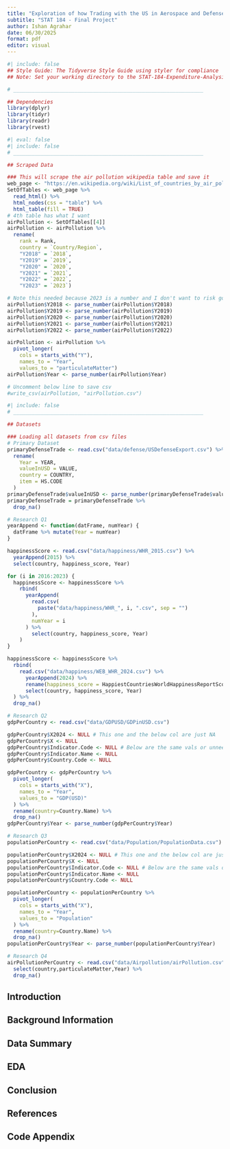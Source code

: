 ```yaml
---
title: "Exploration of how Trading with the US in Aerospace and Defense Affects Country Factors"
subtitle: "STAT 184 - Final Project"
author: Ishan Agrahar
date: 06/30/2025
format: pdf
editor: visual
---
```


```r
#| include: false
## Style Guide: The Tidyverse Style Guide using styler for compliance
## Note: Set your working directory to the STAT-184-Expenditure-Analysis folder

# ______________________________________________________________

## Dependencies
library(dplyr)
library(tidyr)
library(readr)
library(rvest)

```

```r
#| eval: false
#| include: false
# ______________________________________________________________

## Scraped Data

### This will scrape the air pollution wikipedia table and save it
web_page <- "https://en.wikipedia.org/wiki/List_of_countries_by_air_pollution"
SetOfTables <- web_page %>%
  read_html() %>%
  html_nodes(css = "table") %>%
  html_table(fill = TRUE)
# 4th table has what I want
airPollution <- SetOfTables[[4]]
airPollution <- airPollution %>%
  rename(
    rank = Rank,
    country = `Country/Region`,
    "Y2018" = `2018`,
    "Y2019" = `2019`,
    "Y2020" = `2020`,
    "Y2021" = `2021`,
    "Y2022" = `2022`,
    "Y2023" = `2023`)

# Note this needed because 2023 is a number and I don't want to risk going backwards
airPollution$Y2018 <- parse_number(airPollution$Y2018)
airPollution$Y2019 <- parse_number(airPollution$Y2019)
airPollution$Y2020 <- parse_number(airPollution$Y2020)
airPollution$Y2021 <- parse_number(airPollution$Y2021)
airPollution$Y2022 <- parse_number(airPollution$Y2022)

airPollution <- airPollution %>%
  pivot_longer(
    cols = starts_with("Y"),
    names_to = "Year",
    values_to = "particulateMatter")
airPollution$Year <- parse_number(airPollution$Year)

# Uncomment below line to save csv
#write_csv(airPollution, "airPollution.csv")

```

```r
#| include: false
# ______________________________________________________________

## Datasets

### Loading all datasets from csv files
# Primary Dataset
primaryDefenseTrade <- read.csv("data/defense/USDefenseExport.csv") %>%
  rename(
    Year = YEAR,
    valueInUSD = VALUE,
    country = COUNTRY,
    item = HS.CODE
  )
primaryDefenseTrade$valueInUSD <- parse_number(primaryDefenseTrade$valueInUSD)
primaryDefenseTrade = primaryDefenseTrade %>%
  drop_na()

# Research Q1
yearAppend <- function(datFrame, numYear) {
  datFrame %>% mutate(Year = numYear)
}

happinessScore <- read.csv("data/happiness/WHR_2015.csv") %>%
  yearAppend(2015) %>%
  select(country, happiness_score, Year)

for (i in 2016:2023) {
  happinessScore <- happinessScore %>%
    rbind(
      yearAppend(
        read.csv(
          paste("data/happiness/WHR_", i, ".csv", sep = "")
        ),
        numYear = i
      ) %>%
        select(country, happiness_score, Year)
    )
}

happinessScore <- happinessScore %>%
  rbind(
    read.csv("data/happiness/WEB_WHR_2024.csv") %>%
      yearAppend(2024) %>%
      rename(happiness_score = HappiestCountriesWorldHappinessReportScore2024) %>%
      select(country, happiness_score, Year)
  ) %>%
  drop_na()

# Research Q2
gdpPerCountry <- read.csv("data/GDPUSD/GDPinUSD.csv")

gdpPerCountry$X2024 <- NULL # This one and the below col are just NA
gdpPerCountry$X <- NULL
gdpPerCountry$Indicator.Code <- NULL # Below are the same vals or unneeded
gdpPerCountry$Indicator.Name <- NULL
gdpPerCountry$Country.Code <- NULL

gdpPerCountry <- gdpPerCountry %>%
  pivot_longer(
    cols = starts_with("X"),
    names_to = "Year",
    values_to = "GDP(USD)"
  ) %>%
  rename(country=Country.Name) %>%
  drop_na()
gdpPerCountry$Year <- parse_number(gdpPerCountry$Year)

# Research Q3
populationPerCountry <- read.csv("data/Population/PopulationData.csv")

populationPerCountry$X2024 <- NULL # This one and the below col are just NA
populationPerCountry$X <- NULL
populationPerCountry$Indicator.Code <- NULL # Below are the same vals or unneeded
populationPerCountry$Indicator.Name <- NULL
populationPerCountry$Country.Code <- NULL

populationPerCountry <- populationPerCountry %>%
  pivot_longer(
    cols = starts_with("X"),
    names_to = "Year",
    values_to = "Population"
  ) %>%
  rename(country=Country.Name) %>%
  drop_na()
populationPerCountry$Year <- parse_number(populationPerCountry$Year)

# Research Q4
airPollutionPerCountry <- read.csv("data/Airpollution/airPollution.csv") %>%
  select(country,particulateMatter,Year) %>%
  drop_na()
```

## Introduction

## Background Information

## Data Summary

## EDA

## Conclusion

## References

## Code Appendix
```r
```
